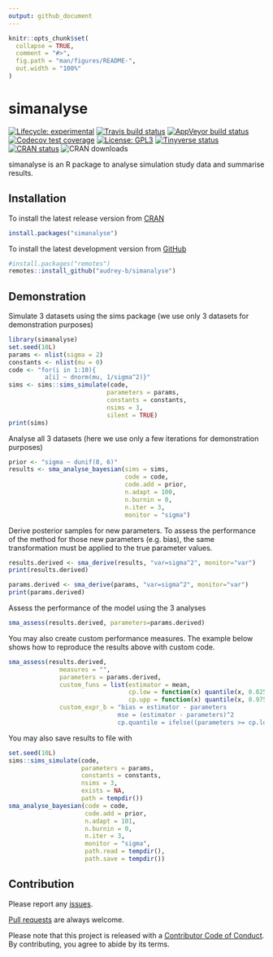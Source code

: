 ```yaml
---
output: github_document
---
```


<!-- README.md is generated from README.Rmd. Please edit that file -->

```r
knitr::opts_chunk$set(
  collapse = TRUE,
  comment = "#>",
  fig.path = "man/figures/README-",
  out.width = "100%"
)
```
# simanalyse

<!-- badges: start -->
[![Lifecycle: experimental](https://img.shields.io/badge/lifecycle-experimental-orange.svg)](https://www.tidyverse.org/lifecycle/#experimental)
[![Travis build status](https://travis-ci.com/audrey-b/simanalyse.svg?branch=master)](https://travis-ci.com/audrey-b/simanalyse)
[![AppVeyor build status](https://ci.appveyor.com/api/projects/status/github/audrey-b/simanalyse?branch=master&svg=true)](https://ci.appveyor.com/project/audrey-b/simanalyse)
[![Codecov test coverage](https://codecov.io/gh/audrey-b/simanalyse/branch/master/graph/badge.svg)](https://codecov.io/gh/audrey-b/simanalyse?branch=master)
[![License: GPL3](https://img.shields.io/badge/License-GPL3-blue.svg)](https://www.gnu.org/licenses/gpl-3.0.html)
[![Tinyverse status](https://tinyverse.netlify.com/badge/simanalyse)](https://CRAN.R-project.org/package=simanalyse)
[![CRAN status](https://www.r-pkg.org/badges/version/simanalyse)](https://cran.r-project.org/package=simanalyse)
![CRAN downloads](http://cranlogs.r-pkg.org/badges/simanalyse)
<!-- badges: end -->

simanalyse is an R package to analyse simulation study data and summarise results.

## Installation

To install the latest release version from [CRAN](https://cran.r-project.org)
```r
install.packages("simanalyse")
```

To install the latest development version from [GitHub](https://github.com/audrey-b/simanalyse)
```r
#install.packages("remotes")
remotes::install_github("audrey-b/simanalyse")
```

## Demonstration

Simulate 3 datasets using the sims package (we use only 3 datasets for demonstration purposes)
```r
library(simanalyse)
set.seed(10L)
params <- nlist(sigma = 2)
constants <- nlist(mu = 0)
code <- "for(i in 1:10){
          a[i] ~ dnorm(mu, 1/sigma^2)}"
sims <- sims::sims_simulate(code, 
                           parameters = params, 
                           constants = constants,
                           nsims = 3,
                           silent = TRUE)
print(sims)
```

Analyse all 3 datasets (here we use only a few iterations for demonstration purposes)
```r
prior <- "sigma ~ dunif(0, 6)"
results <- sma_analyse_bayesian(sims = sims,
                                code = code,
                                code.add = prior,
                                n.adapt = 100,
                                n.burnin = 0,
                                n.iter = 3,
                                monitor = "sigma")
```

Derive posterior samples for new parameters. To assess the performance of the method for those new parameters (e.g. bias), the same transformation must be applied to the true parameter values.
```r
results.derived <- sma_derive(results, "var=sigma^2", monitor="var")
print(results.derived)

params.derived <- sma_derive(params, "var=sigma^2", monitor="var")
print(params.derived)
```

Assess the performance of the model using the 3 analyses
```r
sma_assess(results.derived, parameters=params.derived)
```
You may also create custom performance measures. The example below shows how to reproduce the results above with custom code.
```r
sma_assess(results.derived,
              measures = "", 
              parameters = params.derived, 
              custom_funs = list(estimator = mean,
                                 cp.low = function(x) quantile(x, 0.025),
                                 cp.upp = function(x) quantile(x, 0.975)),
              custom_expr_b = "bias = estimator - parameters
                              mse = (estimator - parameters)^2
                              cp.quantile = ifelse((parameters >= cp.low) & (parameters <= cp.upp), 1, 0)")
```

You may also save results to file with

```r
set.seed(10L)
sims::sims_simulate(code, 
                    parameters = params, 
                    constants = constants,
                    nsims = 3,
                    exists = NA,
                    path = tempdir())
sma_analyse_bayesian(code = code,
                     code.add = prior,
                     n.adapt = 101,
                     n.burnin = 0,
                     n.iter = 3,
                     monitor = "sigma",
                     path.read = tempdir(),
                     path.save = tempdir())
```

## Contribution

Please report any [issues](https://github.com/audrey-b/simanalyse/issues).

[Pull requests](https://github.com/audrey-b/simanalyse/pulls) are always welcome.

Please note that this project is released with a [Contributor Code of Conduct](https://github.com/audrey-b/simanalyse/blob/master/CODE_OF_CONDUCT.md).
By contributing, you agree to abide by its terms.
